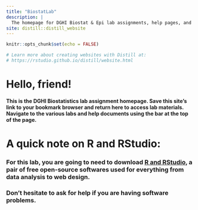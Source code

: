 ```yaml
---
title: "BiostatLab"
description: |
  The homepage for DGHI Biostat & Epi lab assignments, help pages, and whirly gigs
site: distill::distill_website
---
```


```r
knitr::opts_chunk$set(echo = FALSE)

# Learn more about creating websites with Distill at:
# https://rstudio.github.io/distill/website.html

```


# Hello, friend!

#### This is the DGHI Biostatistics lab assignment homepage. Save this site's link to your bookmark browser and return here to access lab materials. Navigate to the various labs and help documents using the bar at the top of the page.

# A quick note on R and RStudio:

### For this lab, you are going to need to download [R and RStudio](https://www.rstudio.com/products/rstudio/download/#download), a pair of free open-source softwares used for everything from data analysis to web design. 

### Don't hesitate to ask for help if you are having software problems. 
